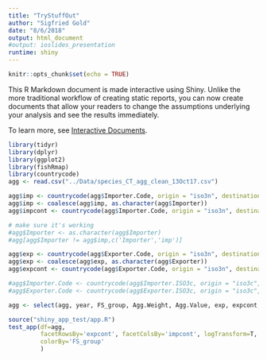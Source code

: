 ```yaml
---
title: "TryStuffOut"
author: "Sigfried Gold"
date: "8/6/2018"
output: html_document
#output: ioslides_presentation
runtime: shiny
---
```


```r
knitr::opts_chunk$set(echo = TRUE)
```

This R Markdown document is made interactive using Shiny. Unlike the more traditional workflow of creating static reports, you can now create documents that allow your readers to change the assumptions underlying your analysis and see the results immediately. 

To learn more, see [Interactive Documents](http://rmarkdown.rstudio.com/authoring_shiny.html).

```r
library(tidyr)
library(dplyr)
library(ggplot2)
library(fishRmap)
library(countrycode)
agg <- read.csv("../Data/species_CT_agg_clean_13Oct17.csv")

agg$imp <- countrycode(agg$Importer.Code, origin = "iso3n", destination = "iso.name.en")
agg$imp <- coalesce(agg$imp, as.character(agg$Importer))
agg$impcont <- countrycode(agg$Importer.Code, origin = "iso3n", destination = "continent")

# make sure it's working
#agg$Importer <- as.character(agg$Importer)
#agg[agg$Importer != agg$imp,c('Importer','imp')]

agg$exp <- countrycode(agg$Exporter.Code, origin = "iso3n", destination = "iso.name.en")
agg$exp <- coalesce(agg$exp, as.character(agg$Exporter))
agg$expcont <- countrycode(agg$Exporter.Code, origin = "iso3n", destination = "continent")

#agg$Importer.Code <- countrycode(agg$Importer.ISO3c, origin = "iso3c", destination = "iso3n")
#agg$Exporter.Code <- countrycode(agg$Exporter.ISO3c, origin = "iso3c", destination = "iso3n")

agg <- select(agg, year, FS_group, Agg.Weight, Agg.Value, exp, expcont, imp, impcont)

source("shiny_app_test/app.R")
test_app(df=agg, 
         facetRowsBy='expcont', facetColsBy='impcont', logTransform=T, 
         colorBy='FS_group'
         )
```


